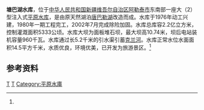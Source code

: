 {{Distinguish|唐巴勒湖}}
{{Infobox Reservoir 
|name = 塘巴湖水库
|nickname =塘巴湖
|image = 塘巴湖风景2009.6.16 余华峰 - panoramio - 余华峰 (7).jpg
|image_caption =
|map = 
|map_caption = 
|pushpin_map = China Xinjiang Northern
|pushpin_map_caption = 塘巴湖水库在新疆的位置
|code =BJG13000042
|class = 大（2）型水库
|location_of_reservoir = [[新疆维吾尔自治区|新疆维吾尔自治区]][[阿勒泰市|阿勒泰市]]
|location_of_dam =
|inflow =[[克兰河_(中国)|克兰河]]
|outflow =
|catchment_area =
|reservoir_area =
|mean_depth = 
|maximum_depth = 35
|flood_level =
|normal_water_level =
|dead_water_level = 
|water_quality = 
|island = 
|maximum_storage_capacity =2.2亿
|normal_storage_capacity =
|type_of_dam =面板堆石坝
|elevation_of_dam =
|height_of_dam =10.74
|length_of_dam =
|width_of_dam =
|installed_capacity =960千瓦
|irrigated_area =5333公顷
|start = 1976年
|complete =1980年
|cost = 
|emigrate =
|latd = 47
|latm = 37
|lats = 55
|latNS =N 
|longd = 88
|longm = 14
|longs =13
|longEW = E
|website = 
|footnotes =<ref name="中国河湖大典">{{cite book zh |author=《[[中国河湖大典|中国河湖大典]]》编纂委员会 |title=《中国河湖大典·西北诸河卷》 |format=M |edition=1 |location=北京 |publisher=中国水利水电出版社 |date=2014年8月 |pages=331页 |id= ISBN 978-7-5170-2566-5}}</ref>
}}
'''塘巴湖水库'''，位于[[中华人民共和国|中华人民共和国]][[新疆维吾尔自治区|新疆维吾尔自治区]][[阿勒泰市|阿勒泰市]]东南部一座大（2）型注入式[[平原水库|平原水库]]，是由原天然湖泊[[唐巴勒湖|唐巴勒湖]]改造而成。水库于1976年动工兴建，1980年一期工程完工，2002年7月完成除险加固。水库总库容2.2亿立方米，控制灌溉面积5333公顷。水库大坝为面板堆石坝，最大坝高10.74米，坝后电站装机容量960千瓦。水库通过长5.2千米的引水渠引蓄[[克兰河_(中国)|克兰河]]。水库正常水位水面面积14.5平方千米，水质优良，环境优美，已开发为旅游景区。<ref name="中国河湖大典"/>
==参考资料==
{{reflist}}
[[Category:新疆水库|T]]
[[Category:阿勒泰市|T]]
[[Category:平原水庫|Category:平原水庫]]